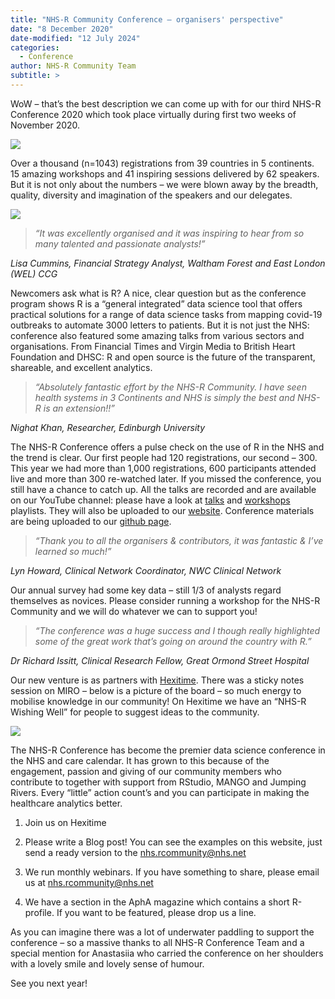 ```yaml
---
title: "NHS-R Community Conference – organisers' perspective"
date: "8 December 2020"
date-modified: "12 July 2024"
categories:
  - Conference
author: NHS-R Community Team
subtitle: >
---
```


WoW – that's the best description we can come up with for our third NHS-R Conference 2020 which took place virtually during first two weeks of November 2020.

![](img/menti-feedback.png){fig-alt="Word cloud with words inspiring, informative and friendly prominent in size"}

Over a thousand (n=1043) registrations from 39 countries in 5 continents. 15 amazing workshops and 41 inspiring sessions delivered by 62 speakers. But it is not only about the numbers – we were blown away by the breadth, quality, diversity and imagination of the speakers and our delegates.

![](img/map-participnats.jpg){fig-alt="Map of where people were joining from which many in Europe but dots across the continents"}

> *“It was excellently organised and it was inspiring to hear from so many talented and passionate analysts!”*

*Lisa Cummins, Financial Strategy Analyst, Waltham Forest and East London (WEL) CCG*

Newcomers ask what is R? A nice, clear question but as the conference program shows R is a “general integrated” data science tool that offers practical solutions for a range of data science tasks from mapping covid-19 outbreaks to automate 3000 letters to patients. But it is not just the NHS: conference also featured some amazing talks from various sectors and organisations. From Financial Times and Virgin Media to British Heart Foundation and DHSC: R and open source is the future of the transparent, shareable, and excellent analytics.

> *“Absolutely fantastic effort by the NHS-R Community. I have seen health systems in 3 Continents and NHS is simply the best and NHS-R is an extension!!”*

*Nighat Khan, Researcher, Edinburgh University*

The NHS-R Conference offers a pulse check on the use of R in the NHS and the trend is clear. Our first people had 120 registrations, our second – 300. This year we had more than 1,000 registrations, 600 participants attended live and more than 300 re-watched later. If you missed the conference, you still have a chance to catch up. All the talks are recorded and are available on our YouTube channel: please have a look at [talks](https://www.youtube.com/playlist?list=PLXCrMzQaI6c0Kvs7lE-Rxdig5nc5-4Xx2) and [workshops](https://www.youtube.com/playlist?list=PLXCrMzQaI6c3EAh10hDZectzBALWPk19w) playlists. They will also be uploaded to our [website](https://nhsrcommunity.com/). Conference materials are being uploaded to our [github page](https://github.com/nhs-r-community/Conference_2020).

> *“Thank you to all the organisers & contributors, it was fantastic & I've learned so much!”*

*Lyn Howard, Clinical Network Coordinator, NWC Clinical Network*

Our annual survey had some key data – still 1/3 of analysts regard themselves as novices. Please consider running a workshop for the NHS-R Community and we will do whatever we can to support you!

> *“The conference was a huge success and I though really highlighted some of the great work that's going on around the country with R.”*

*Dr Richard Issitt, Clinical Research Fellow, Great Ormond Street Hospital*

Our new venture is as partners with [Hexitime](https://hexitime.com/). There was a sticky notes session on MIRO – below is a picture of the board – so much energy to mobilise knowledge in our community! On Hexitime we have an “NHS-R Wishing Well” for people to suggest ideas to the community.

![](img/Hexitime.png){fig-alt="Screenshot of post it notes for the questions: What are the biggest challenges you experience; what skills, experience or expertise could you offer, what support would you request, what ideas do you have to improve the quality of our work?"}

The NHS-R Conference has become the premier data science conference in the NHS and care calendar. It has grown to this because of the engagement, passion and giving of our community members who contribute to together with support from RStudio, MANGO and Jumping Rivers. Every “little” action count's and you can participate in making the healthcare analytics better.

1.  Join us on Hexitime

2.  Please write a Blog post! You can see the examples on this website, just send a ready version to the [nhs.rcommunity\@nhs.net](mailto:nhs.rcommunity@nhs.net)

3.  We run monthly webinars. If you have something to share, please email us at [nhs.rcommunity\@nhs.net](mailto:nhs.rcommunity@nhs.net)

4.  We have a section in the AphA magazine which contains a short R-profile. If you want to be featured, please drop us a line.

As you can imagine there was a lot of underwater paddling to support the conference – so a massive thanks to all NHS-R Conference Team and a special mention for Anastasiia who carried the conference on her shoulders with a lovely smile and lovely sense of humour.

See you next year!
